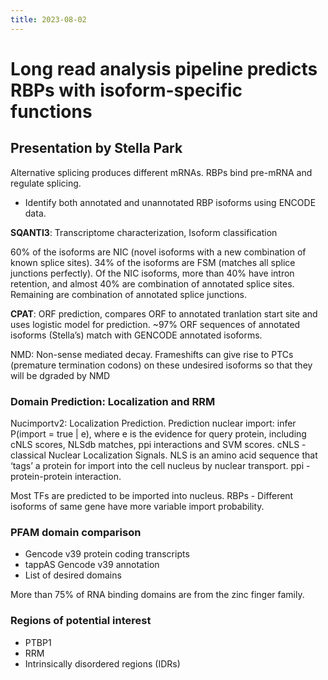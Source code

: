 ```yaml
---
title: 2023-08-02
---
```


# Long read analysis pipeline predicts RBPs with isoform-specific functions

## Presentation by Stella Park

Alternative splicing produces different mRNAs.
RBPs bind pre-mRNA and regulate splicing.

- Identify both annotated and unannotated RBP isoforms
using ENCODE data.

**SQANTI3**: Transcriptome characterization, Isoform classification

60% of the isoforms are NIC (novel isoforms with a new combination
of known splice sites).
34% of the isoforms are FSM (matches all splice junctions perfectly).
Of the NIC isoforms, more than 40% have intron retention,
and almost 40% are combination of annotated splice sites.
Remaining are combination of annotated splice junctions.

**CPAT**: ORF prediction, compares ORF to annotated tranlation start site
and uses logistic model for prediction.
~97% ORF sequences of annotated isoforms (Stella's) match with GENCODE annotated isoforms.

NMD: Non-sense mediated decay. Frameshifts can give rise to PTCs
(premature termination codons)
on these undesired isoforms so that they will be dgraded by NMD

### Domain Prediction: Localization and RRM

Nucimportv2: Localization Prediction.
Prediction nuclear import: infer P(import = true | e),
where e is the evidence for query protein,
including cNLS scores, NLSdb matches, ppi interactions and SVM scores.
cNLS - classical Nuclear Localization Signals.
NLS is an amino acid sequence that 'tags' a protein for import
into the cell nucleus by nuclear transport.
ppi - protein-protein interaction.

Most TFs are predicted to be imported into nucleus.
RBPs - Different isoforms of same gene have more variable
import probability.

### PFAM domain comparison

- Gencode v39 protein coding transcripts
- tappAS Gencode v39 annotation
- List of desired domains

More than 75% of RNA binding domains are from the zinc finger family.

### Regions of potential interest

- PTBP1
- RRM
- Intrinsically disordered regions (IDRs)
